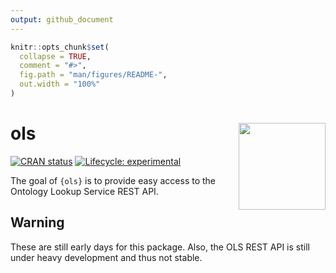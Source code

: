 ```yaml
---
output: github_document
---
```


<!-- README.md is generated from README.Rmd. Please edit that file -->

```r
knitr::opts_chunk$set(
  collapse = TRUE,
  comment = "#>",
  fig.path = "man/figures/README-",
  out.width = "100%"
)
```

# ols <img src="man/figures/logo.svg" align="right" height="139" alt="" />

<!-- badges: start -->
[![CRAN status](https://www.r-pkg.org/badges/version/ols)](https://CRAN.R-project.org/package=ols)
[![Lifecycle: experimental](https://img.shields.io/badge/lifecycle-experimental-orange.svg)](https://lifecycle.r-lib.org/articles/stages.html#experimental)
<!-- badges: end -->

The goal of `{ols}` is to provide easy access to the Ontology Lookup Service
REST API.


## Warning

These are still early days for this package. Also, the OLS REST API
is still under heavy development and thus not stable.



